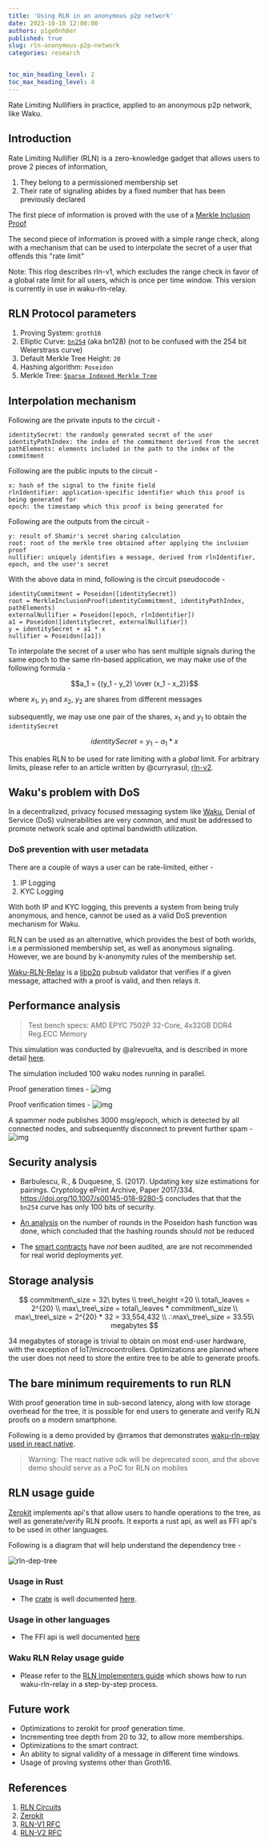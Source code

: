 ```yaml
---
title: 'Using RLN in an anonymous p2p network'
date: 2023-10-10 12:00:00
authors: p1ge0nh8er
published: true
slug: rln-anonymous-p2p-network
categories: research


toc_min_heading_level: 2
toc_max_heading_level: 4
---
```


Rate Limiting Nullifiers in practice, applied to an anonymous p2p network, like Waku.

<!--truncate-->

## Introduction

Rate Limiting Nullifier (RLN) is a zero-knowledge gadget that allows users to prove 2 pieces of information,
1. They belong to a permissioned membership set
2. Their rate of signaling abides by a fixed number that has been previously declared

The first piece of information is proved with the use of a [Merkle Inclusion Proof](https://ethereum.org/en/developers/tutorials/merkle-proofs-for-offline-data-integrity/)

The second piece of information is proved with a simple range check, along with a mechanism that can be used to interpolate the secret of a user that offends this "rate limit"

Note: This rlog describes rln-v1, which excludes the range check in favor of a global rate limit for all users, which is once per time window. This version is currently in use in waku-rln-relay.

## RLN Protocol parameters

1. Proving System: `groth16`
2. Elliptic Curve: [`bn254`](https://eprint.iacr.org/2013/879.pdf) (aka bn128) (not to be confused with the 254 bit Weierstrass curve)
3. Default Merkle Tree Height: `20`
4. Hashing algorithm: `Poseidon`
5. Merkle Tree: [`Sparse Indexed Merkle Tree`](https://github.com/rate-limiting-nullifier/pmtree)

## Interpolation mechanism

Following are the private inputs to the circuit -
```
identitySecret: the randomly generated secret of the user
identityPathIndex: the index of the commitment derived from the secret
pathElements: elements included in the path to the index of the commitment
```

Following are the public inputs to the circuit -
```
x: hash of the signal to the finite field
rlnIdentifier: application-specific identifier which this proof is being generated for
epoch: the timestamp which this proof is being generated for
```

Following are the outputs from the circuit -
```
y: result of Shamir's secret sharing calculation
root: root of the merkle tree obtained after applying the inclusion proof
nullifier: uniquely identifies a message, derived from rlnIdentifier, epoch, and the user's secret
```

With the above data in mind, following is the circuit pseudocode -

```
identityCommitment = Poseidon([identitySecret])
root = MerkleInclusionProof(identityCommitment, identityPathIndex, pathElements)
externalNullifier = Poseidon([epoch, rlnIdentifier])
a1 = Poseidon([identitySecret, externalNullifier])
y = identitySecret + a1 * x
nullifier = Poseidon([a1])
```

To interpolate the secret of a user who has sent multiple signals during the same epoch to the same rln-based application, we may make use of the following formula -

$$a_1 = {(y_1 - y_2) \over (x_1 - x_2)}$$

where $x_1$, $y_1$ and $x_2$, $y_2$ are shares from different messages

subsequently, we may use one pair of the shares, $x_1$ and $y_1$ to obtain the `identitySecret`

$$identitySecret = y_1 - a_1 * x$$

This enables RLN to be used for rate limiting with a *global* limit. For arbitrary limits, please refer to an article written by @curryrasul, [rln-v2](https://mirror.xyz/privacy-scaling-explorations.eth/iCLmH1JVb7fDqp6Mms2NR001m2_n5OOSHsLF2QrxDnQ).


## Waku's problem with DoS

In a decentralized, privacy focused messaging system like [Waku](https://waku.org), Denial of Service (DoS) vulnerabilities are very common, and must be addressed to promote network scale and optimal bandwidth utilization.

### DoS prevention with user metadata

There are a couple of ways a user can be rate-limited, either -
1. IP Logging
2. KYC Logging

With both IP and KYC logging, this prevents a system from being truly anonymous, and hence, cannot be used as a valid DoS prevention mechanism for Waku.

RLN can be used as an alternative, which provides the best of both worlds, i.e a permissioned membership set, as well as anonymous signaling. However, we are bound by k-anonymity rules of the membership set.

[Waku-RLN-Relay](https://rfc.vac.dev/spec/17/) is a [libp2p](https://libp2p.io) pubsub validator that verifies if a given message, attached with a proof is valid, and then relays it.

## Performance analysis

> Test bench specs: AMD EPYC 7502P 32-Core, 4x32GB DDR4 Reg.ECC Memory 

This simulation was conducted by @alrevuelta, and is described in more detail [here](https://github.com/waku-org/research/issues/23).

The simulation included 100 waku nodes running in parallel.

Proof generation times - 
![img](https://user-images.githubusercontent.com/8811422/268019958-c2392954-ea42-4c0e-ae25-0d2b965dc9bf.png)

Proof verification times -
![img](https://user-images.githubusercontent.com/8811422/267959342-e4481f2d-1e21-41e3-a693-f277594d8073.png)

A spammer node publishes 3000 msg/epoch, which is detected by all connected nodes, and subsequently disconnect to prevent further spam -
![img](https://user-images.githubusercontent.com/8811422/268024411-2af9e330-1e80-49fa-892d-ebcf0ede9d9c.png)




## Security analysis

- Barbulescu, R., & Duquesne, S. (2017). Updating key size estimations for pairings. Cryptology ePrint Archive, Paper 2017/334. https://doi.org/10.1007/s00145-018-9280-5 concludes that that the `bn254` curve has only 100 bits of security.

- [An analysis](https://github.com/vacp2p/research/issues/155) on the number of rounds in the Poseidon hash function was done, which concluded that the hashing rounds should *not* be reduced

- The [smart contracts](https://github.com/vacp2p/rln-contract) have *not* been audited, are are not recommended for real world deployments *yet*.


## Storage analysis

$$
commitment\_size = 32\ bytes \\
tree\_height =20 \\
total\_leaves = 2^{20} \\ 
max\_tree\_size = total\_leaves * commitment\_size \\
max\_tree\_size = 2^{20} * 32 = 33,554,432 \\
∴max\_tree\_size = 33.55\ megabytes
$$

34 megabytes of storage is trivial to obtain on most end-user hardware, with the exception of IoT/microcontrollers. Optimizations are planned where the user does not need to store the entire tree to be able to generate proofs.

## The bare minimum requirements to run RLN

With proof generation time in sub-second latency, along with low storage overhead for the tree, it is possible for end users to generate and verify RLN proofs on a modern smartphone.

Following is a demo provided by @rramos that demonstrates [waku-rln-relay used in react native](https://drive.google.com/file/d/1ITLYrDOQrHQX2_3Q6O5EqKPYJN8Ye2gF/view?usp=sharing).

> Warning: The react native sdk will be deprecated soon, and the above demo should serve as a PoC for RLN on mobiles

## RLN usage guide

[Zerokit](https://github.com/vacp2p/zerokit) implements api's that allow users to handle operations to the tree, as well as generate/verify RLN proofs. It exports a rust api, as well as FFI api's to be used in other languages.

Following is a diagram that will help understand the dependency tree -

![rln-dep-tree](https://hackmd.io/_uploads/B1DgIbCin.jpg)

### Usage in Rust

- The [crate](https://crates.io/crates/rln) is well documented [here](https://docs.rs/rln/0.4.1/rln/public/struct.RLN.html). 

### Usage in other languages

- The FFI api is well documented [here](https://docs.rs/rln/0.4.1/rln/ffi/index.html)

### Waku RLN Relay usage guide

- Please refer to the [RLN Implementers guide](https://hackmd.io/7cBCMU5hS5OYv8PTaW2wAQ?view) which shows how to run waku-rln-relay in a step-by-step process.

## Future work

- Optimizations to zerokit for proof generation time.
- Incrementing tree depth from 20 to 32, to allow more memberships.
- Optimizations to the smart contract.
- An ability to signal validity of a message in different time windows.
- Usage of proving systems other than Groth16.

## References

1. [RLN Circuits](https://github.com/rate-limiting-nullifier/circom-rln)
2. [Zerokit](https://github.com/vacp2p/zerokit)
3. [RLN-V1 RFC](https://rfc.vac.dev/spec/32/)
4. [RLN-V2 RFC](https://rfc.vac.dev/spec/58/)
